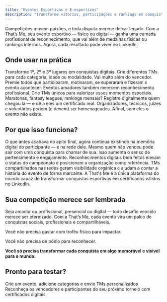 ```yaml
---
title: "Eventos Esportivos e E-esportivos"
description: "Transforme vitórias, participações e rankings em conquistas reais e compartilháveis"
---
```


Competições movem paixões, e toda disputa merece deixar legado. Com a That’s Me, seu evento esportivo — físico ou digital — ganha uma camada profissional de reconhecimento, que vai além de medalhas físicas ou rankings internos. Agora, cada resultado pode viver no LinkedIn.

## **Onde usar na prática**

<AccordionGroup>
  <Accordion title="Premiação de pódio e destaques">
    Transforme 1º, 2º e 3º lugares em conquistas digitais. Crie diferentes TMs para cada categoria, idade ou modalidade.
  </Accordion>
  <Accordion title="Reconhecimento por participação e engajamento">
    Vai muito além do vencedor. Premie todos que participaram, motivaram, se superaram e fizeram o evento acontecer.
  </Accordion>
  <Accordion title="Torneios internos de empresas, escolas ou clubes">
    Eventos amadores também merecem reconhecimento profissional. Crie TMs únicos para valorizar esses momentos especiais.
  </Accordion>
  <Accordion title="Desafios virtuais, rankings e metas batidas">
    Maratonas, fantasy leagues, rankings mensais? Registre digitalmente quem chegou lá — e dê a eles um certificado real.
  </Accordion>
  <Accordion title="Reconhecimento técnico e de organização">
    Organizadores, técnicos, juízes e voluntários podem (e devem) ser homenageados. Afinal, sem eles o evento não existe.
  </Accordion>
</AccordionGroup>

## **Por que isso funciona?**

<AccordionGroup>
  <Accordion title="Leva o evento para além do tempo e espaço">
    O que antes acabava no apito final, agora continua existindo na memória digital do participante — e na rede dele.
  </Accordion>
  <Accordion title="Dá valor ao esforço de cada envolvido">
    Mesmo quem não venceu pode sair com uma conquista para chamar de sua. Isso aumenta o senso de pertencimento e engajamento.
  </Accordion>
  <Accordion title="Cria prestígio e profissionalismo para o evento">
    Reconhecimentos digitais bem feitos elevam o status do campeonato e posicionam a organização como referência.
  </Accordion>
  <Accordion title="Atrai patrocinadores e amplia alcance">
    TMs compartilhados nas redes geram visibilidade orgânica e ajudam a contar a história do evento de forma marcante.
  </Accordion>
  <Accordion title="Integra com o LinkedIn e dá valor real ao troféu">
    A That's Me é a única plataforma do mundo capaz de transformar conquistas esportivas em certificados válidos no LinkedIn.
  </Accordion>
</AccordionGroup>

## **Sua competição merece ser lembrada**

Seja amador ou profissional, presencial ou digital — todo desafio vencido merece ser eternizado. Com a That’s Me, cada evento vira um palco de conquistas sociais, profissionais e compartilháveis.

<Tip>
  Você não precisa gastar com troféu físico para impactar.

  Você não precisa de pódio para reconhecer.

  **Você só precisa transformar cada conquista em algo memorável e visível para o mundo.**
</Tip>

## **Pronto para testar?**

<Steps>
  <Step title="Comece">
    Crie um evento, adicione categorias e envie TMs personalizados
  </Step>
  <Step title="Experimente">
    Reconheça os vencedores e participantes do seu próximo torneio com certificados digitais
  </Step>
</Steps>